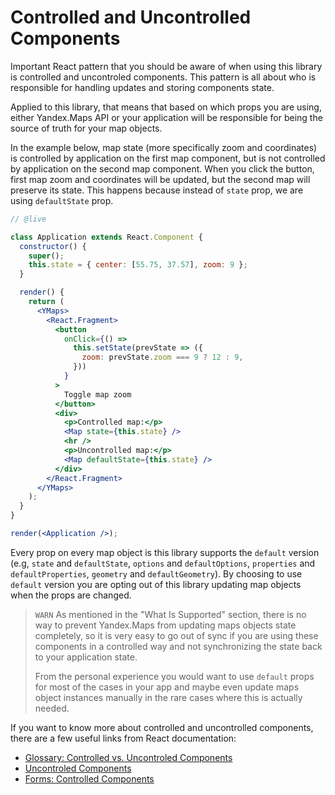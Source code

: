 

# Controlled and Uncontrolled Components

Important React pattern that you should be aware of when using this library is
controlled and uncontroled components. This pattern is all about who is
responsible for handling updates and storing components state.

Applied to this library, that means that based on which props you are using,
either Yandex.Maps API or your application will be responsible for being the
source of truth for your map objects.

In the example below, map state (more specifically zoom and coordinates) is
controlled by application on the first map component, but is not controlled by
application on the second map component. When you click the button, first map
zoom and coordinates will be updated, but the second map will preserve its
state. This happens because instead of `state` prop, we are using `defaultState`
prop.

```jsx
// @live

class Application extends React.Component {
  constructor() {
    super();
    this.state = { center: [55.75, 37.57], zoom: 9 };
  }

  render() {
    return (
      <YMaps>
        <React.Fragment>
          <button
            onClick={() =>
              this.setState(prevState => ({
                zoom: prevState.zoom === 9 ? 12 : 9,
              }))
            }
          >
            Toggle map zoom
          </button>
          <div>
            <p>Controlled map:</p>
            <Map state={this.state} />
            <hr />
            <p>Uncontrolled map:</p>
            <Map defaultState={this.state} />
          </div>
        </React.Fragment>
      </YMaps>
    );
  }
}

render(<Application />);
```

Every prop on every map object is this library supports the `default` version
(e.g, `state` and `defaultState`, `options` and `defaultOptions`, `properties`
and `defaultProperties`, `geometry` and `defaultGeometry`). By choosing to use
`default` version you are opting out of this library updating map objects when
the props are changed.

> `WARN` As mentioned in the "What Is Supported" section, there is no way to
> prevent Yandex.Maps from updating maps objects state completely, so it is very
> easy to go out of sync if you are using these components in a controlled way
> and not synchronizing the state back to your application state.
>
> From the personal experience you would want to use `default` props for most of
> the cases in your app and maybe even update maps object instances manually in
> the rare cases where this is actually needed.

If you want to know more about controlled and uncontrolled components, there are
a few useful links from React documentation:

- [Glossary: Controlled vs. Uncontroled Components][4.2.1]
- [Uncontroled Components][4.2.2]
- [Forms: Controlled Components][4.2.3]

[4.2.1]:
  https://reactjs.org/docs/glossary.html#controlled-vs-uncontrolled-components
[4.2.2]: https://reactjs.org/docs/uncontrolled-components.html
[4.2.3]: https://reactjs.org/docs/forms.html#controlled-components
